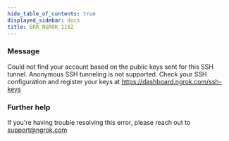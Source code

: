 ```yaml
---
hide_table_of_contents: true
displayed_sidebar: docs
title: ERR_NGROK_1102
---
```




### Message

Could not find your account based on the public keys sent for this SSH tunnel. Anonymous SSH tunneling is not supported.
Check your SSH configuration and register your keys at https://dashboard.ngrok.com/ssh-keys

<ErrorDetails error="err_ngrok_1102" />

### Further help

If you're having trouble resolving this error, please reach out to [support@ngrok.com](mailto:support@ngrok.com?subject=Help%20with%20ERR_NGROK_1102)
